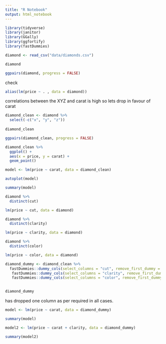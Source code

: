 ```yaml
---
title: "R Notebook"
output: html_notebook
---
```


```r
library(tidyverse)
library(janitor)
library(GGally)
library(ggfortify)
library(fastDummies)
```


```r
diamond <- read_csv("data/diamonds.csv")

diamond
```

```r
ggpairs(diamond, progress = FALSE)
```
check 

```r
alias(lm(price ~ . , data = diamond))
```



correlations between the XYZ and carat is high so lets drop in favour of carat 

```r
diamond_clean <- diamond %>%
  select(-c("x", "y", "z"))
  
diamond_clean
```

```r
ggpairs(diamond_clean, progress = FALSE)
```

```r
diamond_clean %>% 
  ggplot() +
  aes(x = price, y = carat) +
  geom_point()
```

```r

model <- lm(price ~ carat, data = diamond_clean)
```

```r
autoplot(model)
```

```r
summary(model)
```


```r
diamond %>% 
  distinct(cut)
```

```r
lm(price ~ cut, data = diamond)
```

```r
diamond %>% 
  distinct(clarity)
```
```r

lm(price ~ clarity, data = diamond)

```

```r
diamond %>% 
  distinct(color)
```

```r

lm(price ~ color, data = diamond)

```


```r
diamond_dummy <- diamond_clean %>%
  fastDummies::dummy_cols(select_columns = "cut", remove_first_dummy = TRUE, remove_selected_columns = TRUE) %>% 
   fastDummies::dummy_cols(select_columns = "clarity", remove_first_dummy = TRUE, remove_selected_columns = TRUE) %>%
   fastDummies::dummy_cols(select_columns = "color", remove_first_dummy = TRUE, remove_selected_columns = TRUE) 
  

diamond_dummy
```
has dropped one column as per required in all cases.
```r
model <- lm(price ~ carat, data = diamond_dummy)
```
```r
summary(model)
```

```r
model2 <- lm(price ~ carat + clarity, data = diamond_dummy)
```
```r
summary(model2)
```

